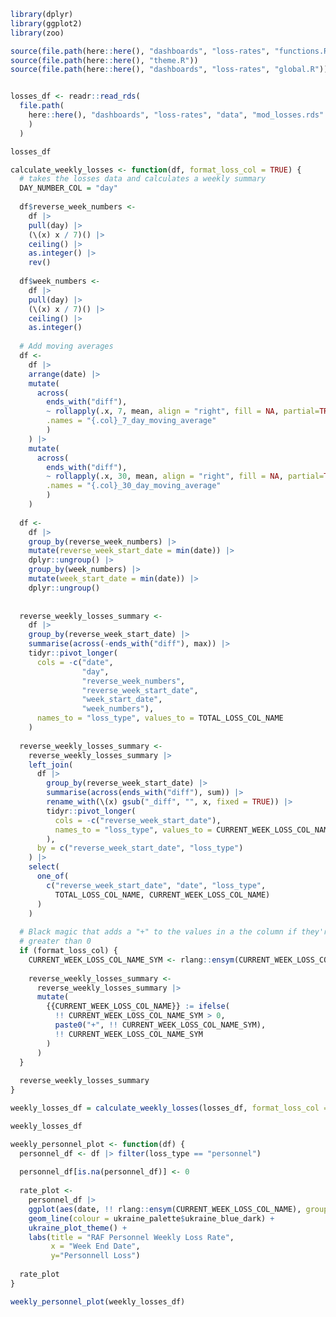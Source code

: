 ```r
library(dplyr)
library(ggplot2)
library(zoo)

source(file.path(here::here(), "dashboards", "loss-rates", "functions.R"))
source(file.path(here::here(), "theme.R"))
source(file.path(here::here(), "dashboards", "loss-rates", "global.R"))


losses_df <- readr::read_rds(
  file.path(
    here::here(), "dashboards", "loss-rates", "data", "mod_losses.rds"
    )
  )

losses_df
```

```r
calculate_weekly_losses <- function(df, format_loss_col = TRUE) {
  # takes the losses data and calculates a weekly summary
  DAY_NUMBER_COL = "day"
  
  df$reverse_week_numbers <- 
    df |>
    pull(day) |> 
    (\(x) x / 7)() |>
    ceiling() |>
    as.integer() |>
    rev()
  
  df$week_numbers <- 
    df |>
    pull(day) |> 
    (\(x) x / 7)() |>
    ceiling() |>
    as.integer()
  
  # Add moving averages
  df <-
    df |> 
    arrange(date) |> 
    mutate(
      across(
        ends_with("diff"),
        ~ rollapply(.x, 7, mean, align = "right", fill = NA, partial=TRUE),
        .names = "{.col}_7_day_moving_average"
        )
    ) |> 
    mutate(
      across(
        ends_with("diff"),
        ~ rollapply(.x, 30, mean, align = "right", fill = NA, partial=TRUE),
        .names = "{.col}_30_day_moving_average"
        )
    )
  
  df <-
    df |> 
    group_by(reverse_week_numbers) |> 
    mutate(reverse_week_start_date = min(date)) |> 
    dplyr::ungroup() |> 
    group_by(week_numbers) |> 
    mutate(week_start_date = min(date)) |> 
    dplyr::ungroup()
  
  
  reverse_weekly_losses_summary <-
    df |> 
    group_by(reverse_week_start_date) |> 
    summarise(across(-ends_with("diff"), max)) |> 
    tidyr::pivot_longer(
      cols = -c("date", 
                "day",
                "reverse_week_numbers",
                "reverse_week_start_date",
                "week_start_date",
                "week_numbers"),
      names_to = "loss_type", values_to = TOTAL_LOSS_COL_NAME
    )
  
  reverse_weekly_losses_summary <-
    reverse_weekly_losses_summary |> 
    left_join(
      df |> 
        group_by(reverse_week_start_date) |> 
        summarise(across(ends_with("diff"), sum)) |> 
        rename_with(\(x) gsub("_diff", "", x, fixed = TRUE)) |> 
        tidyr::pivot_longer(
          cols = -c("reverse_week_start_date"),
          names_to = "loss_type", values_to = CURRENT_WEEK_LOSS_COL_NAME
        ),
      by = c("reverse_week_start_date", "loss_type")
    ) |> 
    select(
      one_of(
        c("reverse_week_start_date", "date", "loss_type",
          TOTAL_LOSS_COL_NAME, CURRENT_WEEK_LOSS_COL_NAME)
      )
    )
  
  # Black magic that adds a "+" to the values in a the column if they're
  # greater than 0
  if (format_loss_col) {
    CURRENT_WEEK_LOSS_COL_NAME_SYM <- rlang::ensym(CURRENT_WEEK_LOSS_COL_NAME)
    
    reverse_weekly_losses_summary <-
      reverse_weekly_losses_summary |> 
      mutate(
        {{CURRENT_WEEK_LOSS_COL_NAME}} := ifelse(
          !! CURRENT_WEEK_LOSS_COL_NAME_SYM > 0,
          paste0("+", !! CURRENT_WEEK_LOSS_COL_NAME_SYM),
          !! CURRENT_WEEK_LOSS_COL_NAME_SYM
        )
      )
  }
  
  reverse_weekly_losses_summary
}

weekly_losses_df = calculate_weekly_losses(losses_df, format_loss_col = FALSE)

weekly_losses_df
```

```r
weekly_personnel_plot <- function(df) {
  personnel_df <- df |> filter(loss_type == "personnel")
  
  personnel_df[is.na(personnel_df)] <- 0
  
  rate_plot <- 
    personnel_df |> 
    ggplot(aes(date, !! rlang::ensym(CURRENT_WEEK_LOSS_COL_NAME), group=1)) +
    geom_line(colour = ukraine_palette$ukraine_blue_dark) +
    ukraine_plot_theme() +
    labs(title = "RAF Personnel Weekly Loss Rate",
         x = "Week End Date",
         y="Personnell Loss")
  
  rate_plot
}

weekly_personnel_plot(weekly_losses_df)
```

